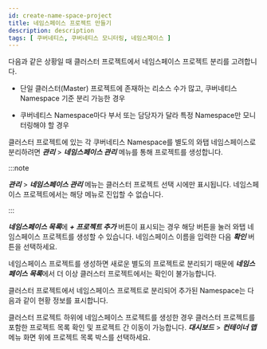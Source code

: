 ```yaml
---
id: create-name-space-project
title: 네임스페이스 프로젝트 만들기
description: description
tags: [ 쿠버네티스, 쿠버네티스 모니터링, 네임스페이스 ]
---
```


다음과 같은 상황일 때 클러스터 프로젝트에서 네임스페이스 프로젝트 분리를 고려합니다.

* 단일 클러스터(Master) 프로젝트에 존재하는 리소스 수가 많고, 쿠버네티스 Namespace 기준 분리 가능한 경우

* 쿠버네티스 Namespace마다 부서 또는 담당자가 달라 특정 Namespace만 모니터링해야 할 경우 

클러스터 프로젝트에 있는 각 쿠버네티스 Namespace를 별도의 와탭 네임스페이스로 분리하려면 ***관리*** > ***네임스페이스 관리*** 메뉴를 통해 프로젝트를 생성합니다.

<ImgLang img='whatap_kubernetes_namespace_project_mgt.png' desc='네임스페이스 관리' />

:::note

***관리*** > ***네임스페이스 관리*** 메뉴는 클러스터 프로젝트 선택 시에만 표시됩니다. 네임스페이스 프로젝트에서는 해당 메뉴로 진입할 수 없습니다.

:::

***네임스페이스 목록***에 ***+ 프로젝트 추가*** 버튼이 표시되는 경우 해당 버튼을 눌러 와탭 네임스페이스 프로젝트를 생성할 수 있습니다. 네임스페이스 이름을 입력한 다음 ***확인*** 버튼을 선택하세요.

<ImgLang img='whatap_kubernetes_create_namespace_project_popup.png' desc='네임스페이스 프로젝트 생성' />

네임스페이스 프로젝트를 생성하면 새로운 별도의 프로젝트로 분리되기 때문에 ***네임스페이스 목록***에서 더 이상 클러스터 프로젝트에서는 확인이 불가능합니다.

클러스터 프로젝트에서 네임스페이스 프로젝트로 분리되어 추가된 Namespace는 다음과 같이 현황 정보를 표시합니다.

<ImgLang img='whatap_kubernetes_namespace_project_mgt_complete.png' desc='네임스페이스 프로젝트 생성 완료' />

클러스터 프로젝트 하위에 네임스페이스 프로젝트를 생성한 경우 클러스터 프로젝트를 포함한 프로젝트 목록 확인 및 프로젝트 간 이동이 가능합니다. ***대시보드*** > ***컨테이너 맵*** 메뉴 화면 위에 프로젝트 목록 박스를 선택하세요.

<ImgLang img='whatap_kubernetes_container_map_namespace_project_list.png' desc='컨테이너 맵 메뉴 프로젝트 목록' />